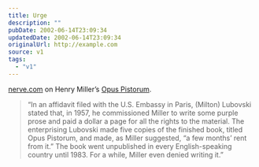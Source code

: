 ```yaml
---
title: Urge
description: ""
pubDate: 2002-06-14T23:09:34
updatedDate: 2002-06-14T23:09:34
originalUrl: http://example.com
source: v1
tags:
  - "v1"
---
```


[nerve.com][1] on Henry Miller&#8217;s [Opus Pistorum][2].

> &#8220;In an affidavit filed with the U.S. Embassy in Paris, (Milton) Lubovski stated that, in 1957, he commissioned Miller to write some purple prose and paid a dollar a page for all the rights to the material. The enterprising Lubovski made five copies of the finished book, titled Opus Pistorum, and made, as Miller suggested, &#8220;a few months&#8217; rent from it.&#8221; The book went unpublished in every English-speaking country until 1983. For a while, Miller even denied writing it.&#8221;

[1]: http://www.nerve.com/ "nerve.com"
[2]: http://www.nerve.com/personalessays/vinaswathan/dirtysecret/ "nerve.com: Henry Miller's Dirty Secret"
